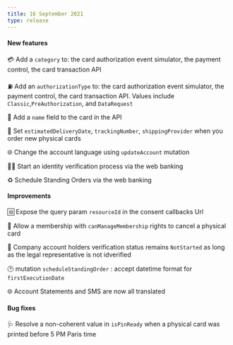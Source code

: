 ```yaml
---
title: 16 September 2021
type: release
---
```


<h4>New features</h4>

💳 Add a `category` to: the card authorization event simulator, the payment control, the card transaction API

⛽ Add an `authorizationType` to: the card authorization event simulator, the payment control, the card transaction API. Values include `Classic`,`PreAuthorization`, and `DataRequest`

📛 Add a `name` field to the card in the API

📮 Set `estimatedDeliveryDate`, `trackingNumber`, `shippingProvider` when you order new physical cards

🌐 Change the account language using `updateAccount` mutation

🤳🏽 Start an identity verification process via the web banking

♻️ Schedule Standing Orders via the web banking

<h4>Improvements</h4>

🆔 Expose the query param `resourceId` in the consent callbacks Url

👥 Allow a membership with `canManageMembership` rights to cancel a physical card

🚦 Company account holders verification status remains `NotStarted` as long as the legal representative is not idverified

🕑 mutation `scheduleStandingOrder` : accept datetime format for `firstExecutionDate`

🌐 Account Statements and SMS are now all translated

<h4>Bug fixes</h4>

🩺 Resolve a non-coherent value in `isPinReady` when a physical card was printed before 5 PM Paris time
